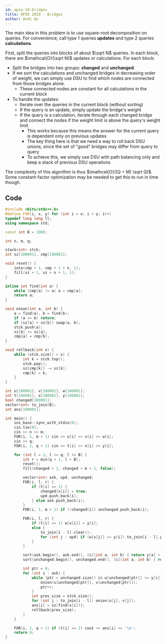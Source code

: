 ```yaml
---
id: apio-19-bridges
title: APIO 2019 - Bridges
author: Andi Qu
---
```


The main idea in this problem is to use square-root decomposition on queries. For convenience, call type 1 queries **updates** and type 2 queries **calculations**.

First, split the queries into blocks of about $\sqrt N$ queries. In each block, there are $\mathcal{O}(\sqrt N)$ updates or calculations. For each block:

- Split the bridges into two groups: **changed** and **unchanged**.
- If we sort the calculations and unchanged bridges in decreasing order of weight, we can simply use DSU to find which nodes are connected from those bridges alone.
    - These connected nodes are constant for all calculations in the current block
- To handle the updates:
    - Iterate over the queries in the current block (without sorting)
    - If the query is an update, simply update the bridge's weight
    - If the query is a calculation, iterate through each changed bridge and connect
        the nodes if the weight limit is above the query's weight limit
        - This works because this means the answer for the current query is dependent only on previous updates
        - The key thing here is that we need a way to roll back DSU unions, since the set of "good" bridges may differ from query to query
        - To achieve this, we simply use DSU with path balancing only and keep a stack of previous DSU operations

The complexity of this algorithm is thus $\mathcal{O}((Q + M) \sqrt Q)$. Some constant-factor optimization may be needed to get this to run in time though.

## Code

```cpp
#include <bits/stdc++.h>
#define FOR(i, x, y) for (int i = x; i < y; i++)
typedef long long ll;
using namespace std;

const int B = 1000;

int n, m, q;

stack<int> stck;
int sz[100001], cmp[100001];

void reset() {
    iota(cmp + 1, cmp + 1 + n, 1);
    fill(sz + 1, sz + n + 1, 1);
}

inline int find(int a) {
    while (cmp[a] != a) a = cmp[a];
    return a;
}

void onion(int a, int b) {
    a = find(a), b = find(b);
    if (a == b) return;
    if (sz[a] > sz[b]) swap(a, b);
    stck.push(a);
    sz[b] += sz[a];
    cmp[a] = cmp[b];
}

void rollback(int x) {
    while (stck.size() > x) {
        int k = stck.top();
        stck.pop();
        sz[cmp[k]] -= sz[k];
        cmp[k] = k;
    }
}

int u[100001], v[100001], w[100001];
int t[100001], x[100001], y[100001];
bool changed[100001];
vector<int> to_join[B];
int ans[100001];

int main() {
    ios_base::sync_with_stdio(0);
    cin.tie(0);
    cin >> n >> m;
    FOR(i, 1, m + 1) cin >> u[i] >> v[i] >> w[i];
    cin >> q;
    FOR(i, 1, q + 1) cin >> t[i] >> x[i] >> y[i];

    for (int l = 1; l <= q; l += B) {
        int r = min(q + 1, l + B);
        reset();
        fill(changed + 1, changed + m + 1, false);

        vector<int> ask, upd, unchanged;
        FOR(i, l, r) {
            if (t[i] == 1) {
                changed[x[i]] = true;
                upd.push_back(i);
            } else ask.push_back(i);
        }
        FOR(i, 1, m + 1) if (!changed[i]) unchanged.push_back(i);

        FOR(i, l, r) {
            if (t[i] == 1) w[x[i]] = y[i];
            else {
                to_join[i - l].clear();
                for (int j : upd) if (w[x[j]] >= y[i]) to_join[i - l].push_back(x[j]);
            }
        }

        sort(ask.begin(), ask.end(), [&](int a, int b) { return y[a] > y[b]; });
        sort(unchanged.begin(), unchanged.end(), [&](int a, int b) { return w[a] > w[b]; });

        int ptr = 0;
        for (int i : ask) {
            while (ptr < unchanged.size() && w[unchanged[ptr]] >= y[i]) {
                onion(u[unchanged[ptr]], v[unchanged[ptr]]);
                ptr++;
            }
            int prev_size = stck.size();
            for (int j : to_join[i - l]) onion(u[j], v[j]);
            ans[i] = sz[find(x[i])];
            rollback(prev_size);
        }
    }

    FOR(i, 1, q + 1) if (t[i] == 2) cout << ans[i] << '\n';
    return 0;
}
```